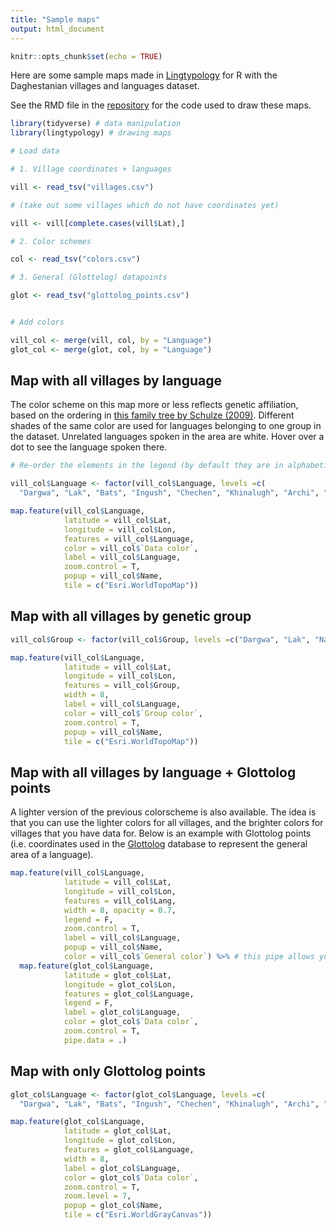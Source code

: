 ```yaml
---
title: "Sample maps"
output: html_document
---
```


```r
knitr::opts_chunk$set(echo = TRUE)
```

Here are some sample maps made in [Lingtypology](https://ropensci.org/blog/2017/05/16/lingtypology/) for R with the Daghestanian villages and languages dataset.

See the RMD file in the [repository](https://github.com/sverhees/master_villages) for the code used to draw these maps.

```r

library(tidyverse) # data manipulation
library(lingtypology) # drawing maps

```

```r

# Load data

# 1. Village coordinates + languages

vill <- read_tsv("villages.csv")

# (take out some villages which do not have coordinates yet)

vill <- vill[complete.cases(vill$Lat),]

# 2. Color schemes

col <- read_tsv("colors.csv")

# 3. General (Glottolog) datapoints

glot <- read_tsv("glottolog_points.csv")


# Add colors

vill_col <- merge(vill, col, by = "Language")
glot_col <- merge(glot, col, by = "Language")

```

## Map with all villages by language

The color scheme on this map more or less reflects genetic affiliation, based on the ordering in [this family tree by Schulze (2009)](https://en.wikipedia.org/wiki/Northeast_Caucasian_languages#/media/File:Northeast_Caucasian_Splits.png). Different shades of the same color are used for languages belonging to one group in the dataset. Unrelated languages spoken in the area are white. Hover over a dot to see the language spoken there.

```r

# Re-order the elements in the legend (by default they are in alphabetical order)

vill_col$Language <- factor(vill_col$Language, levels =c(
  "Dargwa", "Lak", "Bats", "Ingush", "Chechen", "Khinalugh", "Archi", "Tsakhur", "Rutul", "Kryz", "Budukh", "Udi", "Lezgian", "Aghul", "Tabasaran", "Avar", "Andi", "Botlikh", "Godoberi", "Chamalal", "Bagvalal", "Tindi", "Karata", "Akhvakh", "Tsez", "Hinuq", "Bezhta", "Hunzib", "Xvarshi", "Armenian", "Kumyk", "Nogai", "North Azerbaijani"))

map.feature(vill_col$Language,
            latitude = vill_col$Lat,
            longitude = vill_col$Lon,
            features = vill_col$Language,
            color = vill_col$`Data color`,
            label = vill_col$Language,
            zoom.control = T,
            popup = vill_col$Name,
            tile = c("Esri.WorldTopoMap"))

```

## Map with all villages by genetic group

```r

vill_col$Group <- factor(vill_col$Group, levels =c("Dargwa", "Lak", "Nakh", "Khinalugh", "Lezgic", "Avar", "Andic", "Tsezic", "Armenian", "Kipchak", "West Oghuz"))

map.feature(vill_col$Language,
            latitude = vill_col$Lat,
            longitude = vill_col$Lon,
            features = vill_col$Group,
            width = 8,
            label = vill_col$Language,
            color = vill_col$`Group color`,
            zoom.control = T,
            popup = vill_col$Name,
            tile = c("Esri.WorldTopoMap"))

```


## Map with all villages by language + Glottolog points

A lighter version of the previous colorscheme is also available. The idea is that you can use the lighter colors for all villages, and the brighter colors for villages that you have data for. Below is an example with Glottolog points (i.e. coordinates used in the [Glottolog](https://glottolog.org/) database to represent the general area of a language).

```r

map.feature(vill_col$Language,
            latitude = vill_col$Lat,
            longitude = vill_col$Lon,
            features = vill_col$Lang,
            width = 8, opacity = 0.7,
            legend = F,
            zoom.control = T,
            label = vill_col$Language,
            popup = vill_col$Name,
            color = vill_col$`General color`) %>% # this pipe allows you to put a map on top of another map 
  map.feature(glot_col$Language,
            latitude = glot_col$Lat,
            longitude = glot_col$Lon,
            features = glot_col$Language,
            legend = F,
            label = glot_col$Language,
            color = glot_col$`Data color`,
            zoom.control = T,
            pipe.data = .)

```

## Map with only Glottolog points

```r

glot_col$Language <- factor(glot_col$Language, levels =c(
  "Dargwa", "Lak", "Bats", "Ingush", "Chechen", "Khinalugh", "Archi", "Tsakhur", "Rutul", "Kryz", "Budukh", "Udi", "Lezgian", "Aghul", "Tabasaran", "Avar", "Andi", "Botlikh", "Godoberi", "Chamalal", "Bagvalal", "Tindi", "Karata", "Akhvakh", "Tsez", "Hinuq", "Bezhta", "Hunzib", "Xvarshi"))

map.feature(glot_col$Language,
            latitude = glot_col$Lat,
            longitude = glot_col$Lon,
            features = glot_col$Language,
            width = 8,
            label = glot_col$Language,
            color = glot_col$`Data color`,
            zoom.control = T,
            zoom.level = 7,
            popup = glot_col$Name,
            tile = c("Esri.WorldGrayCanvas"))

```

